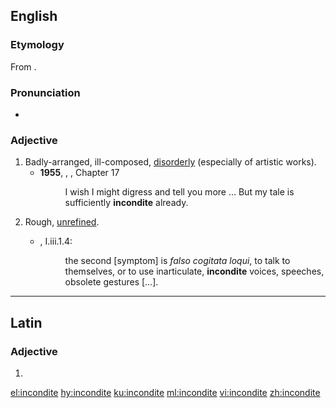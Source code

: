 ==English==

===Etymology===
From {{etyl|la|en}} {{term|inconditus|lang=la}}.

===Pronunciation===
* {{a|UK}} {{IPA|/ɪnˈkɒndɪt/|lang=en}}

===Adjective===
{{head|en|adjective}}

# Badly-arranged, ill-composed, [[disorderly]] (especially of artistic works).
#* '''1955''', {{w|Vladimir Nabokov}}, ''{{w|Lolita}}'', Chapter 17
#*: I wish I might digress and tell you more ... But my tale is sufficiently '''incondite''' already.
# Rough, [[unrefined]].
#* {{RQ:RBrtn AntmyMlncly}}, I.iii.1.4:
#*: the second [symptom] is ''falso cogitata loqui'', to talk to themselves, or to use inarticulate, '''incondite''' voices, speeches, obsolete gestures&nbsp;[…].

----

==Latin==

===Adjective===
{{la-adj-form|incondite}}

# {{inflection of|inconditus||voc|m|s|lang=la}}

[[el:incondite]]
[[hy:incondite]]
[[ku:incondite]]
[[ml:incondite]]
[[vi:incondite]]
[[zh:incondite]]